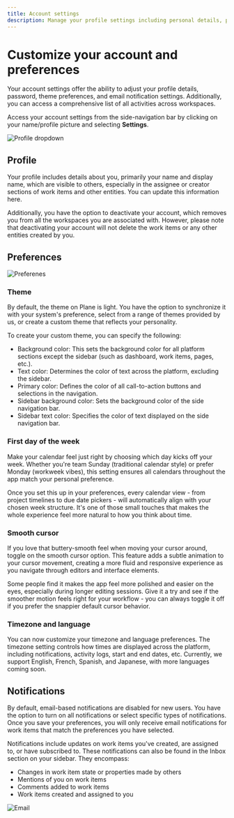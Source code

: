 ```yaml
---
title: Account settings
description: Manage your profile settings including personal details, password, timezone, language, custom themes, and notification preferences to personalize your experience.
---
```


# Customize your account and preferences

Your account settings offer the ability to adjust your profile details, password, theme preferences, and email notification settings. Additionally, you can access a comprehensive list of all activities across workspaces.

Access your account settings from the side-navigation bar by clicking on your name/profile picture and selecting **Settings**.

![Profile dropdown](https://media.docs.plane.so/account/account-profile-dropdown.webp#center)

## Profile

Your profile includes details about you, primarily your name and display name, which are visible to others, especially in the assignee or creator sections of work items and other entities. You can update this information here.

Additionally, you have the option to deactivate your account, which removes you from all the workspaces you are associated with. However, please note that deactivating your account will not delete the work items or any other entities created by you.

## Preferences

![Preferenes](https://media.docs.plane.so/account/account-preferences.webp#center)

### Theme

By default, the theme on Plane is light. You have the option to synchronize it with your system's preference, select from a range of themes provided by us, or create a custom theme that reflects your personality.

To create your custom theme, you can specify the following:

- Background color: This sets the background color for all platform sections except the sidebar (such as dashboard, work items, pages, etc.).
- Text color: Determines the color of text across the platform, excluding the sidebar.
- Primary color: Defines the color of all call-to-action buttons and selections in the navigation.
- Sidebar background color: Sets the background color of the side navigation bar.
- Sidebar text color: Specifies the color of text displayed on the side navigation bar.

### First day of the week

Make your calendar feel just right by choosing which day kicks off your week. Whether you're team Sunday (traditional calendar style) or prefer Monday (workweek vibes), this setting ensures all calendars throughout the app match your personal preference.

Once you set this up in your preferences, every calendar view - from project timelines to due date pickers - will automatically align with your chosen week structure. It's one of those small touches that makes the whole experience feel more natural to how you think about time.

### Smooth cursor

If you love that buttery-smooth feel when moving your cursor around, toggle on the smooth cursor option. This feature adds a subtle animation to your cursor movement, creating a more fluid and responsive experience as you navigate through editors and interface elements.

Some people find it makes the app feel more polished and easier on the eyes, especially during longer editing sessions. Give it a try and see if the smoother motion feels right for your workflow - you can always toggle it off if you prefer the snappier default cursor behavior.

### Timezone and language

You can now customize your timezone and language preferences. The timezone setting controls how times are displayed across the platform, including notifications, activity logs, start and end dates, etc. Currently, we support English, French, Spanish, and Japanese, with more languages coming soon.

## Notifications

By default, email-based notifications are disabled for new users. You have the option to turn on all notifications or select specific types of notifications. Once you save your preferences, you will only receive email notifications for work items that match the preferences you have selected.

Notifications include updates on work items you've created, are assigned to, or have subscribed to. These notifications can also be found in the Inbox section on your sidebar. They encompass:

- Changes in work item state or properties made by others
- Mentions of you on work items
- Comments added to work items
- Work items created and assigned to you

![Email](https://media.docs.plane.so/account/account-email-preferences.webp#center)
